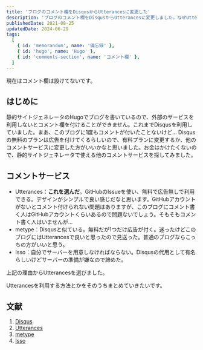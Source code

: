 ```yaml
---
title: 'ブログのコメント欄をDisqusからUtterancesに変更した'
description: 'ブログのコメント欄をDisqusからUtterancesに変更しました。なぜUtterancesを採用したのか、Utterancesの特徴を備忘録として残します。'
publishedDate: 2021-08-25
updatedDate: 2024-06-29
tags:
  [
    { id: 'memorandum', name: '備忘録' },
    { id: 'hugo', name: 'Hugo' },
    { id: 'comments-section', name: 'コメント欄' },
  ]
---
```



現在はコメント欄は設けてないです。

## はじめに

静的サイトジェネレータのHugoでブログを書いているので、外部のサービスを利用しないとコメント欄を付けることができません。これまでDisqusを利用していました。まあ、このブログに1度もコメントが付いたことないけど… Disqusの無料のプランは広告を付けてくるらしいので、有料プランに変更するか、他のコメントサービスに変更した方がいいかなと思いました。お金はかけたくないので、静的サイトジェネレータで使える他のコメントサービスを探してみました。

## コメントサービス

- Utterances：**これを選んだ**。GitHubのIssueを使い、無料で広告無しで利用できる。デザインがシンプルで良い感じだなと思います。GitHubアカウントがないとコメント付けられない問題はありますが、このブログにコメント書く人はGitHubアカウントくらいあるので問題ないでしょう。そもそもコメント書く人はいませんが...
- metype：Disqusと似ている。無料だが1つだけ広告が付く。迷ったけどこのブログにはUtterancesで良いと思ったので見送った。普通のブログならこっちの方がいいと思う。
- Isso：自分でサーバーを用意しなければならない。Disqusの代用として有名らしいけどサーバーの準備が嫌なので諦めた。

上記の理由からUtterancesを選びました。

Utterancesを利用する方法とかをそのうちまとめていきたいです。

## 文献

1. [Disqus](https://blog.disqus.com/)
2. [Utterances](https://utteranc.es/)
3. [metype](https://www.metype.com/)
4. [Isso](https://github.com/posativ/isso/)
